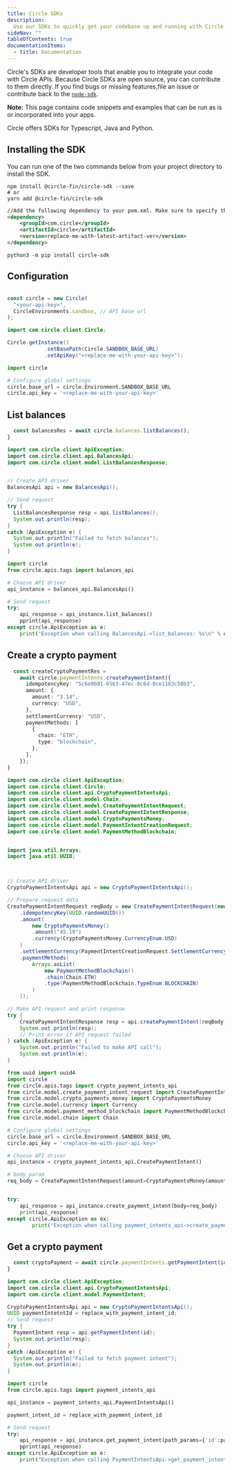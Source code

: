 ---
title: Circle SDKs
description:
  Use our SDKs to quickly get your codebase up and running with Circle APIs.
sideNav: ""
tableOfContents: true
documentationItems:
  - title: Documentation
---

Circle's SDKs are developer tools that enable you to integrate your code with
Circle APIs. Because Circle SDKs are open source, you can contribute to them
directly. If you find bugs or missing features,file an issue or contribute back
to the [`node-sdk`](https://github.com/circlefin/circle-nodejs-sdk).

**Note:** This page contains code snippets and examples that can be run as is or
incorporated into your apps.

Circle offers SDKs for Typescript, Java and Python.

## Installing the SDK

You can run one of the two commands below from your project directory to install
the SDK.

<CodeGroup>

```shell Node
npm install @circle-fin/circle-sdk --save
# or
yarn add @circle-fin/circle-sdk
```

```xml Java (Beta)
//Add the following dependency to your pom.xml. Make sure to specify the version of the artifact.
<dependency>
    <groupId>com.circle</groupId>
    <artifactId>circle</artifactId>
    <version>replace-me-with-latest-artifact-ver</version>
</dependency>
```

```shell Python (Beta)
python3 -m pip install circle-sdk
```

</CodeGroup>

## Configuration

<CodeGroup>

```typescript import { Circle, CircleEnvironments } from "@circle-fin/circle-sdk";

const circle = new Circle(
  "<your-api-key>",
  CircleEnvironments.sandbox, // API base url
);
```

```java Java (Beta)
import com.circle.client.Circle;

Circle.getInstance()
            .setBasePath(Circle.SANDBOX_BASE_URL)
            .setApiKey("<replace-me-with-your-api-key>");
```

```python Python (Beta)
import circle

# Configure global settings
circle.base_url = circle.Environment.SANDBOX_BASE_URL
circle.api_key = '<replace-me-with-your-api-key>'
```

</CodeGroup>

## List balances

<CodeGroup>

```typescript async function listBalances() {
  const balancesRes = await circle.balances.listBalances();
}
```

```java Java (Beta)
import com.circle.client.ApiException;
import com.circle.client.api.BalancesApi;
import com.circle.client.model.ListBalancesResponse;


// Create API driver
BalancesApi api = new BalancesApi();

// Send request
try {
  ListBalancesResponse resp = api.listBalances();
  System.out.println(resp);
}
catch (ApiException e) {
  System.out.println("Failed to fetch balances");
  System.out.println(e);
}
```

```python Python (Beta)
import circle
from circle.apis.tags import balances_api

# Choose API driver
api_instance = balances_api.BalancesApi()

# Send request
try:
    api_response = api_instance.list_balances()
    pprint(api_response)
except circle.ApiException as e:
    print("Exception when calling BalancesApi->list_balances: %s\n" % e)

```

</CodeGroup>

## Create a crypto payment

<CodeGroup>

```typescript async function createCryptoPayment() {
  const createCryptoPaymentRes =
    await circle.paymentIntents.createPaymentIntent({
      idempotencyKey: "5c6e9b91-6563-47ec-8c6d-0ce1103c50b3",
      amount: {
        amount: "3.14",
        currency: "USD",
      },
      settlementCurrency: "USD",
      paymentMethods: [
        {
          chain: "ETH",
          type: "blockchain",
        },
      ],
    });
}
```

```java Java (Beta)
import com.circle.client.ApiException;
import com.circle.client.Circle;
import com.circle.client.api.CryptoPaymentIntentsApi;
import com.circle.client.model.Chain;
import com.circle.client.model.CreatePaymentIntentRequest;
import com.circle.client.model.CreatePaymentIntentResponse;
import com.circle.client.model.CryptoPaymentsMoney;
import com.circle.client.model.PaymentIntentCreationRequest;
import com.circle.client.model.PaymentMethodBlockchain;


import java.util.Arrays;
import java.util.UUID;



// Create API driver
CryptoPaymentIntentsApi api = new CryptoPaymentIntentsApi();

// Prepare request data
CreatePaymentIntentRequest reqBody = new CreatePaymentIntentRequest(new PaymentIntentCreationRequest()
    .idempotencyKey(UUID.randomUUID())
    .amount(
        new CryptoPaymentsMoney()
        .amount("45.19")
        .currency(CryptoPaymentsMoney.CurrencyEnum.USD)
    )
    .settlementCurrency(PaymentIntentCreationRequest.SettlementCurrencyEnum.USD)
    .paymentMethods(
        Arrays.asList(
            new PaymentMethodBlockchain()
            .chain(Chain.ETH)
            .type(PaymentMethodBlockchain.TypeEnum.BLOCKCHAIN)
        )
    ));

// Make API request and print response
try {
    CreatePaymentIntentResponse resp = api.createPaymentIntent(reqBody);
    System.out.println(resp);
    // Print error if API request failed
} catch (ApiException e) {
    System.out.println("Failed to make API call");
    System.out.println(e);
}
```

```python Python (Beta)
from uuid import uuid4
import circle
from circle.apis.tags import crypto_payment_intents_api
from circle.model.create_payment_intent_request import CreatePaymentIntentRequest
from circle.model.crypto_payments_money import CryptoPaymentsMoney
from circle.model.currency import Currency
from circle.model.payment_method_blockchain import PaymentMethodBlockchain
from circle.model.chain import Chain

# Configure global settings
circle.base_url = circle.Environment.SANDBOX_BASE_URL
circle.api_key = '<replace-me-with-your-api-key>'

# Choose API driver
api_instance = crypto_payment_intents_api.CreatePaymentIntent()

# body param
req_body = CreatePaymentIntentRequest(amount=CryptoPaymentsMoney(amount='35.14',currency=Currency.USD),idempotencyKey=str(uuid4()),settlementCurrency=Currency.USD,paymentMethods=[PaymentMethodBlockchain(chain=Chain.ETH,type="blockchain")])


try:
    api_response = api_instance.create_payment_intent(body=req_body)
    print(api_response)
except circle.ApiException as ex:
        print("Exception when calling payment_intents_api->create_payment_intent: %s\n" % ex)

```

</CodeGroup>

## Get a crypto payment

<CodeGroup>

```typescript async function getCryptoPayment(id: string) {
  const cryptoPayment = await circle.paymentIntents.getPaymentIntent(id);
}
```

```java Java (Beta)
import com.circle.client.ApiException;
import com.circle.client.api.CryptoPaymentIntentsApi;
import com.circle.client.model.PaymentIntent;

CryptoPaymentIntentsApi api = new CryptoPaymentIntentsApi();
UUID paymentIntetntId = replace_with_payment_intent_id;
// Send request
try {
  PaymentIntent resp = api.getPaymentIntent(id);
  System.out.println(resp);
}
catch (ApiException e) {
  System.out.println("Failed to fetch payment intent");
  System.out.println(e);
}

```

```python Python (Beta)
import circle
from circle.apis.tags import payment_intents_api

api_instance = payment_intents_api.PaymentIntentsApi()

payment_intent_id = replace_with_payment_intent_id

# Send request
try:
    api_response = api_instance.get_payment_intent(path_params={'id':payment_intent_id})
    pprint(api_response)
except circle.ApiException as e:
    print("Exception when calling PaymentIntentsApi->get_payment_intent: %s\n" % e)
```

</CodeGroup>
